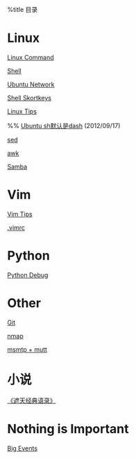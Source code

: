 %title 目录

= Linux =
[[linux_commands.html|Linux Command]]

[[shell.html|Shell]]

[[ubuntu_network.html|Ubuntu Network]]

[[shellkeys.html|Shell Skortkeys]]

[[linux_tips.html|Linux Tips]]

%% [[ubuntu_sh_dash.html|Ubuntu sh默认是dash]] (2012/09/17)

[[sed.html|sed]]

[[awk.html|awk]]

[[samba.html|Samba]]

= Vim =
[[vim_tips.html|Vim Tips]]

[[vimrc.html|.vimrc]]

= Python =
[[pdb.html|Python Debug]]

= Other =
[[git.html|Git]]

[[nmap.html|nmap]]

[[msmtp_mutt.html|msmtp + mutt]]

= 小说 =
[[zhetian.html|《遮天经典语录》]]

= Nothing is Important = 
[[bigevents.html|Big Events]]
